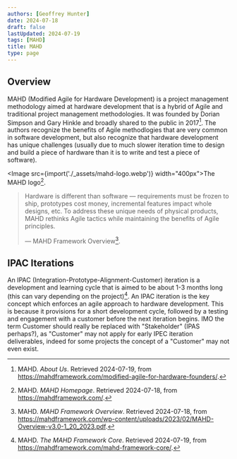 ```yaml
---
authors: [Geoffrey Hunter]
date: 2024-07-18
draft: false
lastUpdated: 2024-07-19
tags: [MAHD]
title: MAHD
type: page
---
```



<WarningIsNotes />

## Overview

MAHD (Modified Agile for Hardware Development) is a project management methodology aimed at hardware development that is a hybrid of Agile and traditional project management methodologies. It was founded by Dorian Simpson and Gary Hinkle and broadly shared to the public in 2017[^mahd-about-us]. The authors recognize the benefits of Agile methodlogies that are very common in software development, but also recognize that hardware development has unique challenges (usually due to much slower iteration time to design and build a piece of hardware than it is to write and test a piece of software).

<Image src={import('./_assets/mahd-logo.webp')} width="400px">The MAHD logo[^mahd-homepage].</Image>

> Hardware is different than software — requirements must be frozen to ship, prototypes cost money,
incremental features impact whole designs, etc. To address these unique needs of physical products,
MAHD rethinks Agile tactics while maintaining the benefits of Agile principles.
>
> — MAHD Framework Overview[^mahd-framework-overview].

## IPAC Iterations

An IPAC (Integration-Prototype-Alignment-Customer) iteration is a development and learning cycle that is aimed to be about 1-3 months long (this can vary depending on the project)[^mahd-framework-core]. An IPAC iteration is the key concept which enforces an agile approach to hardware development. This is because it provisions for a short development cycle, followed by a testing and engagement with a customer before the next iteration begins. IMO the term Customer should really be replaced with "Stakeholder" (IPAS perhaps?), as "Customer" may not apply for early IPEC iteration deliverables, indeed for some projects the concept of a "Customer" may not even exist.

[^mahd-framework-overview]: MAHD. _MAHD Framework Overview_. Retrieved 2024-07-18, from https://mahdframework.com/wp-content/uploads/2023/02/MAHD-Overview-v3.0-1_20_2023.pdf.
[^mahd-homepage]: MAHD. _MAHD Homepage_. Retrieved 2024-07-18, from https://mahdframework.com/.
[^mahd-framework-core]: MAHD. _The MAHD Framework Core_. Retrieved 2024-07-19, from https://mahdframework.com/mahd-framework-core/.
[^mahd-about-us]: MAHD. _About Us_. Retrieved 2024-07-19, from https://mahdframework.com/modified-agile-for-hardware-founders/.
